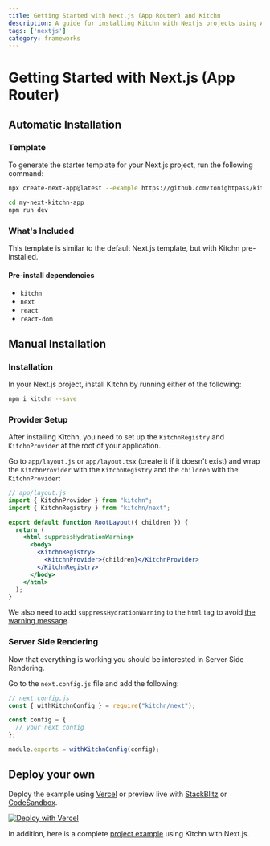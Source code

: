 ```yaml
---
title: Getting Started with Next.js (App Router) and Kitchn
description: A guide for installing Kitchn with Nextjs projects using App Router
tags: ['nextjs']
category: frameworks
---
```



# Getting Started with Next.js (App Router)

## Automatic Installation

### Template

To generate the starter template for your Next.js project, run the following command:

```sh
npx create-next-app@latest --example https://github.com/tonightpass/kitchn/tree/master/examples/next-app my-next-kitchn-app

cd my-next-kitchn-app
npm run dev
```

### What's Included

This template is similar to the default Next.js template, but with Kitchn pre-installed.

#### Pre-install dependencies

- `kitchn`
- `next`
- `react`
- `react-dom`

## Manual Installation

### Installation
In your Next.js project, install Kitchn by running either of the following:

```sh npm2yarn
npm i kitchn --save
```

### Provider Setup

After installing Kitchn, you need to set up the `KitchnRegistry` and `KitchnProvider` 
at the root of your application.

Go to `app/layout.js` or `app/layout.tsx` (create it if it doesn't exist) and
wrap the `KitchnProvider` with the `KitchnRegistry` and the `children` with the `KitchnProvider`:

```jsx
// app/layout.js
import { KitchnProvider } from "kitchn";
import { KitchnRegistry } from "kitchn/next";

export default function RootLayout({ children }) {
  return (
    <html suppressHydrationWarning>
      <body>
        <KitchnRegistry>
          <KitchnProvider>{children}</KitchnProvider>
        </KitchnRegistry>
      </body>
    </html>
  );
}
```

We also need to add `suppressHydrationWarning` to the `html` tag to avoid [the warning message](https://github.com/vercel/next.js/discussions/22388#discussioncomment-8271118).

### Server Side Rendering
Now that everything is working you should be interested in Server Side Rendering.

Go to the `next.config.js` file and add the following:

```js
// next.config.js
const { withKitchnConfig } = require("kitchn/next");

const config = {
  // your next config
};

module.exports = withKitchnConfig(config);
```

## Deploy your own

Deploy the example using [Vercel](https://vercel.com/new/clone?repository-url=https://github.com/tonightpass/kitchn/tree/master/examples/next-app&project-name=kitchn-next&repository-name=kitchn-next) or preview live with [StackBlitz](https://stackblitz.com/github/tonightpass/kitchn/tree/master/examples/next-app) or [CodeSandbox](https://codesandbox.io/s/github/tonightpass/kitchn/tree/master/examples/next-app).

[![Deploy with Vercel](https://vercel.com/button)](https://vercel.com/new/clone?repository-url=https://github.com/tonightpass/kitchn/tree/master/examples/next-app&project-name=kitchn-next&repository-name=kitchn-next)

In addition, here is a complete [project example](https://github.com/tonightpass/kitchn/tree/master/examples/next-app) using Kitchn with Next.js.
